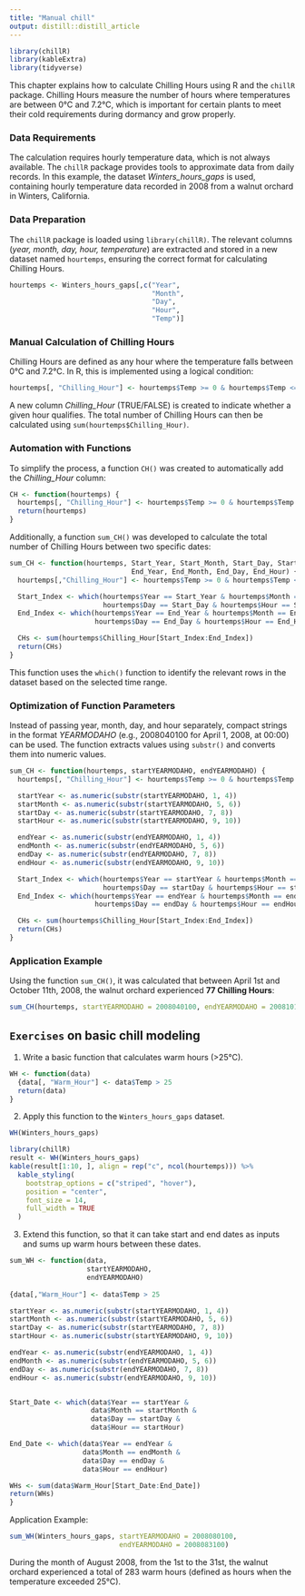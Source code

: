 ```yaml
---
title: "Manual chill"
output: distill::distill_article
---
```


```r
library(chillR)
library(kableExtra)
library(tidyverse)
```

This chapter explains how to calculate Chilling Hours using R and the `chillR` package. Chilling Hours measure the number of hours where temperatures are between 0°C and 7.2°C, which is important for certain plants to meet their cold requirements during dormancy and grow properly.

### **Data Requirements**

The calculation requires hourly temperature data, which is not always available. The `chillR` package provides tools to approximate data from daily records. In this example, the dataset *Winters_hours_gaps* is used, containing hourly temperature data recorded in 2008 from a walnut orchard in Winters, California.

### **Data Preparation**

The `chillR` package is loaded using `library(chillR)`. The relevant columns (*year, month, day, hour, temperature*) are extracted and stored in a new dataset named `hourtemps`, ensuring the correct format for calculating Chilling Hours.

```r
hourtemps <- Winters_hours_gaps[,c("Year",
                                   "Month",
                                   "Day",
                                   "Hour",
                                   "Temp")]
```

### **Manual Calculation of Chilling Hours**

Chilling Hours are defined as any hour where the temperature falls between 0°C and 7.2°C. In R, this is implemented using a logical condition:

```r
hourtemps[, "Chilling_Hour"] <- hourtemps$Temp >= 0 & hourtemps$Temp <= 7.2
```

A new column *Chilling_Hour* (TRUE/FALSE) is created to indicate whether a given hour qualifies. The total number of Chilling Hours can then be calculated using `sum(hourtemps$Chilling_Hour)`.

### **Automation with Functions**

To simplify the process, a function `CH()` was created to automatically add the *Chilling_Hour* column:

```r
CH <- function(hourtemps) {
  hourtemps[, "Chilling_Hour"] <- hourtemps$Temp >= 0 & hourtemps$Temp <= 7.2
  return(hourtemps)
}
```

Additionally, a function `sum_CH()` was developed to calculate the total number of Chilling Hours between two specific dates:

```r
sum_CH <- function(hourtemps, Start_Year, Start_Month, Start_Day, Start_Hour, 
                              End_Year, End_Month, End_Day, End_Hour) {
  hourtemps[,"Chilling_Hour"] <- hourtemps$Temp >= 0 & hourtemps$Temp <= 7.2

  Start_Index <- which(hourtemps$Year == Start_Year & hourtemps$Month == Start_Month &
                       hourtemps$Day == Start_Day & hourtemps$Hour == Start_Hour)
  End_Index <- which(hourtemps$Year == End_Year & hourtemps$Month == End_Month &
                     hourtemps$Day == End_Day & hourtemps$Hour == End_Hour)

  CHs <- sum(hourtemps$Chilling_Hour[Start_Index:End_Index])
  return(CHs)
}
```

This function uses the `which()` function to identify the relevant rows in the dataset based on the selected time range.

### **Optimization of Function Parameters**

Instead of passing year, month, day, and hour separately, compact strings in the format *YEARMODAHO* (e.g., 2008040100 for April 1, 2008, at 00:00) can be used. The function extracts values using `substr()` and converts them into numeric values.

```r
sum_CH <- function(hourtemps, startYEARMODAHO, endYEARMODAHO) {
  hourtemps[, "Chilling_Hour"] <- hourtemps$Temp >= 0 & hourtemps$Temp <= 7.2

  startYear <- as.numeric(substr(startYEARMODAHO, 1, 4))
  startMonth <- as.numeric(substr(startYEARMODAHO, 5, 6))
  startDay <- as.numeric(substr(startYEARMODAHO, 7, 8))
  startHour <- as.numeric(substr(startYEARMODAHO, 9, 10))

  endYear <- as.numeric(substr(endYEARMODAHO, 1, 4))
  endMonth <- as.numeric(substr(endYEARMODAHO, 5, 6))
  endDay <- as.numeric(substr(endYEARMODAHO, 7, 8))
  endHour <- as.numeric(substr(endYEARMODAHO, 9, 10))

  Start_Index <- which(hourtemps$Year == startYear & hourtemps$Month == startMonth &
                       hourtemps$Day == startDay & hourtemps$Hour == startHour)
  End_Index <- which(hourtemps$Year == endYear & hourtemps$Month == endMonth &
                     hourtemps$Day == endDay & hourtemps$Hour == endHour)

  CHs <- sum(hourtemps$Chilling_Hour[Start_Index:End_Index])
  return(CHs)
}
```

### **Application Example**

Using the function `sum_CH()`, it was calculated that between April 1st and October 11th, 2008, the walnut orchard experienced **77 Chilling Hours**:

```r
sum_CH(hourtemps, startYEARMODAHO = 2008040100, endYEARMODAHO = 2008101100)
```

## `Exercises` on basic chill modeling

1.  Write a basic function that calculates warm hours (\>25°C).

```r
WH <- function(data)
  {data[, "Warm_Hour"] <- data$Temp > 25
  return(data)
}
```

2.  Apply this function to the `Winters_hours_gaps` dataset.

```r
WH(Winters_hours_gaps)
```

```r
library(chillR)
result <- WH(Winters_hours_gaps)
kable(result[1:10, ], align = rep("c", ncol(hourtemps))) %>%
  kable_styling(
    bootstrap_options = c("striped", "hover"), 
    position = "center", 
    font_size = 14,   
    full_width = TRUE 
  )
```

3.  Extend this function, so that it can take start and end dates as inputs and sums up warm hours between these dates.

```r
sum_WH <- function(data, 
                   startYEARMODAHO,
                   endYEARMODAHO)
  
{data[,"Warm_Hour"] <- data$Temp > 25

startYear <- as.numeric(substr(startYEARMODAHO, 1, 4))
startMonth <- as.numeric(substr(startYEARMODAHO, 5, 6))
startDay <- as.numeric(substr(startYEARMODAHO, 7, 8))
startHour <- as.numeric(substr(startYEARMODAHO, 9, 10))

endYear <- as.numeric(substr(endYEARMODAHO, 1, 4))
endMonth <- as.numeric(substr(endYEARMODAHO, 5, 6))
endDay <- as.numeric(substr(endYEARMODAHO, 7, 8))
endHour <- as.numeric(substr(endYEARMODAHO, 9, 10))


Start_Date <- which(data$Year == startYear &
                    data$Month == startMonth &
                    data$Day == startDay &
                    data$Hour == startHour)

End_Date <- which(data$Year == endYear &
                  data$Month == endMonth &
                  data$Day == endDay &
                  data$Hour == endHour)

WHs <- sum(data$Warm_Hour[Start_Date:End_Date])
return(WHs)
}
```

Application Example:

```r
sum_WH(Winters_hours_gaps, startYEARMODAHO = 2008080100, 
                           endYEARMODAHO = 2008083100)
```

During the month of August 2008, from the 1st to the 31st, the walnut orchard experienced a total of 283 warm hours (defined as hours when the temperature exceeded 25°C).

